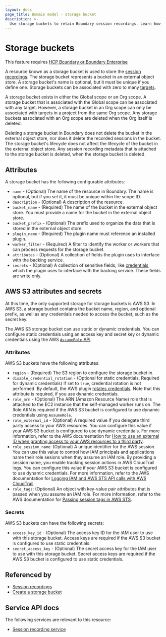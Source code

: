 ```yaml
---
layout: docs
page_title: Domain model - storage bucket
description: >-
  Use storage buckets to retain Boundary session recordings. Learn how to configure storage bucket attributes and secrets. Understand how scopes affect storage.
---
```


# Storage buckets

<EnterpriseAlert product="boundary">This feature requires <a href="https://www.hashicorp.com/products/boundary">HCP Boundary or Boundary Enterprise</a></EnterpriseAlert>

A resource known as a storage bucket is used to store the [session recordings][].
The storage bucket represents a bucket in an external object store.
A storage bucket's name is optional, but it must be unique if you define one.
Storage buckets can be associated with zero to many [targets][].

A storage bucket exists in either the Global scope or an Org scope.
A storage bucket that is associated with the Global scope can be associated with any target.
However, a storage bucket in an Org scope can only be associated with targets in a project from the same Org scope.
Any storage buckets associated with an Org scope are deleted when the Org itself is deleted.

Deleting a storage bucket in Boundary does not delete the bucket in the external object store, nor does it delete the recorded sessions in the bucket.
The storage bucket's lifecycle does not affect the lifecycle of the bucket in the external object store.
Any session recording metadata that is attached to the storage bucket is deleted, when the storage bucket is deleted.

## Attributes

A storage bucket has the following configurable attributes:

- `name` - (Optional) The name of the resource in Boundary.
The name is optional, but if you set it, it must be unique within the scope ID.
- `description` - (Optional) A description of the resource.
- `bucket_name` - (Required) The name of the bucket in the external object store.
You must provide a name for the bucket in the external object store.
- `bucket_prefix` - (Optional) The prefix used to organize the data that is stored in the external object store.
- `plugin_name` - (Required) The plugin name must reference an installed plugin.
- `worker_filter` - (Required) A filter to identify the worker or workers that can process requests for the storage bucket.
- `attributes` - (Optional) A collection of fields the plugin uses to interface with the backing service.
- `secrets` - (Optional) A collection of sensitive fields, like [credentials][], which the plugin uses to interface with the backing service.
These fields are write only.

## AWS S3 attributes and secrets

At this time, the only supported storage for storage buckets is AWS S3.
In AWS S3, a storage bucket contains the bucket name, region, and optional prefix, as well as any credentials needed to access the bucket, such as the secret key.

The AWS S3 storage bucket can use static or dynamic credentials.
You can configure static credentials using an access key and secret key or dynamic credentials using the AWS [`AssumeRole` API](https://docs.aws.amazon.com/STS/latest/APIReference/API_AssumeRole).

### Attributes

AWS S3 buckets have the following attributes:

- `region` - (Required) The S3 region to configure the storage bucket in.
- `disable_credential_rotation` - (Optional for static credentials, Required for dynamic credentials) If set to `true`, credential rotation is not performed.
By default, the AWS plugin [rotates credentials](https://github.com/hashicorp/boundary-plugin-aws/blob/main/README.md#credential-rotation).
Note that this attribute is required, if you use dynamic credentials.
- `role_arn` - (Optional) The ARN (Amazon Resource Name) role that is attached to the EC2 instance that the self-managed worker runs on.
The Role ARN is required if the AWS S3 bucket is configured to use dynamic credentials using `AssumeRole`.
- `role_external_id` - (Optional) A required value if you delegate third party access to your AWS resources.
You can configure this value if your AWS S3 bucket is configured to use dynamic credentials.
For more information, refer to the AWS documentation for [How to use an external ID when granting access to your AWS resources to a third party](https://docs.aws.amazon.com/IAM/latest/UserGuide/id_roles_create_for-user_externalid.html).
- `role_session_name`: (Optional) A unique identifier for the AWS session.
You can use this value to control how IAM principals and applications name their role sesions when they assume an IAM role.
By providing a session name, you enable tracking session actions in AWS CloudTrail logs.
You can configure this value if your AWS S3 bucket is configured to use dynamic credentials.
For more information, refer to the AWS documentation for [Logging IAM and AWS STS API calls with AWS CloudTrail](https://docs.aws.amazon.com/IAM/latest/UserGuide/cloudtrail-integration.html).
- `role_tags`: (Optional) An object with key-value pair attributes that is passed when you assume an IAM role.
For more information, refer to the AWS documentation for [Passing session tags in AWS STS](https://docs.aws.amazon.com/IAM/latest/UserGuide/id_session-tags.html).

### Secrets

AWS S3 buckets can have the following secrets:

- `access_key_id` - (Optional) The access key ID for the IAM user to use with this storage bucket.
Access keys are required if the AWS S3 bucket is configured to use static credentials.
- `secret_access_key` - (Optional) The secret access key for the IAM user to use with this storage bucket.
Secret access keys are required if the AWS S3 bucket is configured to use static credentials.

## Referenced by

- [Session recordings](/boundary/docs/concepts/domain-model/session-recordings)
- [Create a storage bucket](/boundary/docs/configuration/session-recording/create-storage-bucket)

## Service API docs

The following services are relevant to this resource:

- [Session recording service](/boundary/api-docs/session-recording-service)

[session recordings]: /boundary/docs/concepts/domain-model/session-recordings
[credentials]: /boundary/docs/concepts/domain-model/credentials
[targets]: /boundary/docs/concepts/domain-model/targets
[scope]: /boundary/docs/concepts/domain-model/scopes